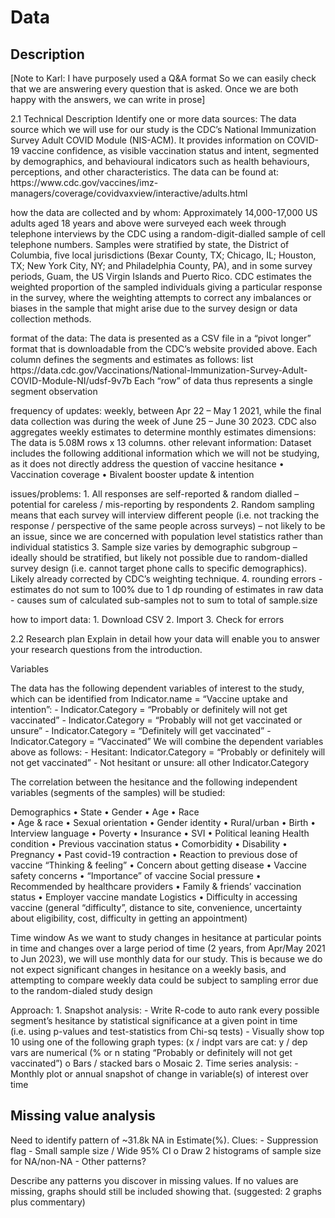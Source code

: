 # Data

## Description
[Note to Karl: I have purposely used a Q&A format So we can easily check that we are answering every question that is asked. Once we are both happy with the answers, we can write in prose]

2.1 Technical Description
Identify one or more data sources:
The data source which we will use for our study is the CDC’s National Immunization Survey Adult COVID Module (NIS-ACM). It provides information on COVID-19 vaccine confidence, as visible vaccination status and intent, segmented by demographics, and behavioural indicators such as health behaviours, perceptions, and other characteristics. The data can be found at: https://www.cdc.gov/vaccines/imz-managers/coverage/covidvaxview/interactive/adults.html

how the data are collected and by whom:
Approximately 14,000-17,000 US adults aged 18 years and above were surveyed each week through telephone interviews by the CDC using a random-digit-dialled sample of cell telephone numbers. Samples were stratified by state, the District of Columbia, five local jurisdictions (Bexar County, TX; Chicago, IL; Houston, TX; New York City, NY; and Philadelphia County, PA), and in some survey periods, Guam, the US Virgin Islands and Puerto Rico. CDC estimates the weighted proportion of the sampled individuals giving a particular response in the survey, where the weighting attempts to correct any imbalances or biases in the sample that might arise due to the survey design or data collection methods.

format of the data: The data is presented as a CSV file in a “pivot longer” format that is downloadable from the CDC’s website provided above. 
Each column defines the segments and estimates as follows:
list https://data.cdc.gov/Vaccinations/National-Immunization-Survey-Adult-COVID-Module-NI/udsf-9v7b
Each “row” of data thus represents a single segment observation

frequency of updates: weekly, between Apr 22 – May 1 2021, while the final data collection was during the week of June 25 – June 30 2023. CDC also aggregates weekly estimates to determine monthly estimates
dimensions: The data is 5.08M rows x 13 columns.
other relevant information: Dataset includes the following additional information which we will not be studying, as it does not directly address the question of vaccine hesitance
•	Vaccination coverage
•	Bivalent booster update & intention

issues/problems: 
1.	All responses are self-reported & random dialled – potential for careless / mis-reporting by respondents
2.	Random sampling means that each survey will interview different people (i.e. not tracking the response / perspective of the same people across surveys) – not likely to be an issue, since we are concerned with population level statistics rather than individual statistics
3.	Sample size varies by demographic subgroup – ideally should be stratified, but likely not possible due to random-dialled survey design (i.e. cannot target phone calls to specific demographics). Likely already corrected by CDC’s weighting technique.
4. rounding errors - estimates do not sum to 100% due to 1 dp rounding of estimates in raw data - causes sum of calculated sub-samples not to sum to total of sample.size

how to import data:
1.	Download CSV
2.	Import
3.	Check for errors


2.2 Research plan
Explain in detail how your data will enable you to answer your research questions from the introduction. 

Variables

The data has the following dependent variables of interest to the study, which can be identified from Indicator.name = “Vaccine uptake and intention”:
-	Indicator.Category = “Probably or definitely will not get vaccinated”
-	Indicator.Category = “Probably will not get vaccinated or unsure”
-	Indicator.Category = “Definitely will get vaccinated”
-	Indicator.Category = “Vaccinated”
We will combine the dependent variables above as follows:
-	Hesitant: Indicator.Category = “Probably or definitely will not get vaccinated”
-	Not hesitant or unsure: all other Indicator.Category

The correlation between the hesitance and the following independent variables (segments of the samples) will be studied:

Demographics
•	State
•	Gender 
•	Age
•	Race  
•	Age & race
•	Sexual orientation
•	Gender identity
•	Rural/urban
•	Birth
•	Interview language
•	Poverty
•	Insurance
•	SVI
•	Political leaning
Health condition
•	Previous vaccination status
•	Comorbidity
•	Disability
•	Pregnancy
•	Past covid-19 contraction
•	Reaction to previous dose of vaccine
"Thinking & feeling"
•	Concern about getting disease
•	Vaccine safety concerns
•	"Importance" of vaccine
Social pressure
•	Recommended by healthcare providers
•	Family & friends' vaccination status
•	Employer vaccine mandate
Logistics
•	Difficulty in accessing vaccine (general “difficulty”, distance to site, convenience, uncertainty about eligibility, cost, difficulty in getting an appointment) 


Time window
As we want to study changes in hesitance at particular points in time and changes over a large period of time (2 years, from Apr/May 2021 to Jun 2023), we will use monthly data for our study. This is because we do not expect significant changes in hesitance on a weekly basis, and attempting to compare weekly data could be subject to sampling error due to the random-dialed study design


Approach:
1.	Snapshot analysis:
-	Write R-code to auto rank every possible segment’s hesitance by statistical significance at a given point in time (i.e. using p-values and test-statistics from Chi-sq tests) 
-	Visually show top 10 using one of the following graph types: (x / indpt vars are cat: y / dep vars are numerical (% or n stating “Probably or definitely will not get vaccinated”)
o	Bars / stacked bars
o	Mosaic
2.	Time series analysis:
-	Monthly plot or annual snapshot of change in variable(s) of interest over time


## Missing value analysis
Need to identify pattern of ~31.8k NA in Estimate(%). Clues:
-	Suppression flag
-	Small sample size / Wide 95% CI
o	Draw 2 histograms of sample size for NA/non-NA
-	Other patterns?

Describe any patterns you discover in missing values. If no values are missing, graphs should still be included showing that.
(suggested: 2 graphs plus commentary)
